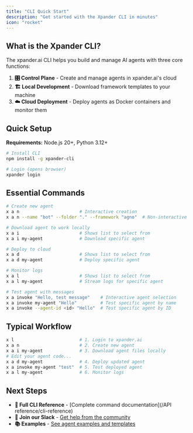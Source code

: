 ```yaml
---
title: "CLI Quick Start"
description: "Get started with the Xpander CLI in minutes"
icon: "rocket"
---
```


## What is the Xpander CLI?

The xpander.ai CLI helps you build and manage AI agents with three core functions:

1. **🎛️ Control Plane** - Create and manage agents in xpander.ai's cloud
2. **🏗️ Local Development** - Download framework templates to your machine  
3. **☁️ Cloud Deployment** - Deploy agents as Docker containers and monitor them

## Quick Setup

**Requirements:** Node.js 20+, Python 3.12+

```bash
# Install CLI
npm install -g xpander-cli

# Login (opens browser)
xpander login
```

## Essential Commands

```bash
# Create new agent
x a n                       # Interactive creation
x a n --name "bot" --folder "." --framework "agno"  # Non-interactive

# Download agent to work locally  
x a i                       # Shows list to select from
x a i my-agent              # Download specific agent

# Deploy to cloud
x a d                       # Shows list to select from
x a d my-agent              # Deploy specific agent

# Monitor logs
x a l                       # Shows list to select from  
x a l my-agent              # Stream logs for specific agent

# Test agent with messages
x a invoke "Hello, test message"    # Interactive agent selection
x a invoke my-agent "Hello"         # Test specific agent by name
x a invoke --agent-id <id> "Hello"  # Test specific agent by ID
```

## Typical Workflow

```bash
x l                         # 1. Login to xpander.ai
x a n                       # 2. Create new agent
x a i my-agent              # 3. Download agent files locally
# Edit your agent code...
x a d my-agent              # 4. Deploy updated agent
x a invoke my-agent "test"  # 5. Test deployed agent
x a l my-agent              # 6. Monitor logs
```

## Next Steps

- **📖 Full CLI Reference** - [Complete command documentation](/API reference/cli-reference)
- **🎯 Join our Slack** - [Get help from the community](https://join.slack.com/t/xpandercommunity/shared_invite/zt-2mt2xkxkz-omM7f~_h2jcuzFudrYtZQQ)
- **📚 Examples** - [See agent examples and templates](/Examples/index)
